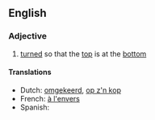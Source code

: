 ==English==

===Adjective===
{{en-adj}}

# [[turned]] so that the [[top]] is at the [[bottom]]

====Translations====
* Dutch: [[omgekeerd]], [[op z'n kop]]
* French: [[à l'envers]]
* Spanish: {{t-|es|al revés}}